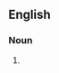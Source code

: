 {{also|mouse pads}}

==English==

===Noun===
{{head|en|noun plural form}}

# {{plural of|mousepad|lang=en}}